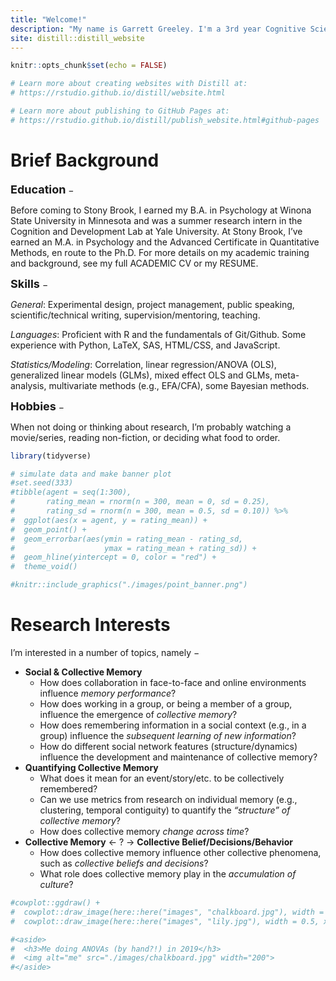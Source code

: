 ```yaml
---
title: "Welcome!"
description: "My name is Garrett Greeley. I'm a 3rd year Cognitive Science Ph.D. student at Stony Brook University. I'm interested in collective/social memory, learning, and quantiative methods."
site: distill::distill_website
---
```


```r
knitr::opts_chunk$set(echo = FALSE)

# Learn more about creating websites with Distill at:
# https://rstudio.github.io/distill/website.html

# Learn more about publishing to GitHub Pages at:
# https://rstudio.github.io/distill/publish_website.html#github-pages

```

# Brief Background

<font size="4"> **Education**</font> $-$

Before coming to Stony Brook, I earned my B.A. in Psychology at Winona State University in Minnesota and was a summer research intern in the Cognition and Development Lab at Yale University. At Stony Brook, I've earned an M.A. in Psychology and the Advanced Certificate in Quantitative Methods, en route to the Ph.D. For more details on my academic training and background, see my full ACADEMIC CV or my RESUME.

<font size="4"> **Skills**</font> $-$

*General*: Experimental design, project management, public speaking, scientific/technical writing, supervision/mentoring, teaching. 

*Languages*: Proficient with R and the fundamentals of Git/Github. Some experience with Python, LaTeX, SAS, HTML/CSS, and JavaScript.

*Statistics/Modeling*: Correlation, linear regression/ANOVA (OLS), generalized linear models (GLMs), mixed effect OLS and GLMs, meta-analysis, multivariate methods (e.g., EFA/CFA), some Bayesian methods. 

<font size="4"> **Hobbies**</font> $-$

When not doing or thinking about research, I'm probably watching a movie/series, reading non-fiction, or deciding what food to order.

```r
library(tidyverse)
```

```r
# simulate data and make banner plot
#set.seed(333)
#tibble(agent = seq(1:300),
#       rating_mean = rnorm(n = 300, mean = 0, sd = 0.25),
#       rating_sd = rnorm(n = 300, mean = 0.5, sd = 0.10)) %>%
#  ggplot(aes(x = agent, y = rating_mean)) +
#  geom_point() +
#  geom_errorbar(aes(ymin = rating_mean - rating_sd,
#                    ymax = rating_mean + rating_sd)) +
#  geom_hline(yintercept = 0, color = "red") +
#  theme_void()

#knitr::include_graphics("./images/point_banner.png")
```

# Research Interests

I'm interested in a number of topics, namely $-$

- **Social & Collective Memory**
  - How does collaboration in face-to-face and online environments influence *memory performance*?
  - How does working in a group, or being a member of a group, influence the emergence of *collective memory*?
  - How does remembering information in a social context (e.g., in a group) influence the *subsequent learning of new information*?
  - How do different social network features (structure/dynamics) influence the development and maintenance of collective memory?
  
- **Quantifying Collective Memory**
  - What does it mean for an event/story/etc. to be collectively remembered?
  - Can we use metrics from research on individual memory (e.g., clustering, temporal contiguity) to quantify the *"structure" of collective memory*?
  - How does collective memory *change across time*?
  
- **Collective Memory** $\leftarrow$ ? $\rightarrow$ **Collective Belief/Decisions/Behavior**
  - How does collective memory influence other collective phenomena, such as *collective beliefs and decisions*?
  - What role does collective memory play in the *accumulation of culture*?
  

```r
#cowplot::ggdraw() + 
#  cowplot::draw_image(here::here("images", "chalkboard.jpg"), width = 0.5) + 
#  cowplot::draw_image(here::here("images", "lily.jpg"), width = 0.5, x = 0.51)
```

```r
#<aside>
#  <h3>Me doing ANOVAs (by hand?!) in 2019</h3>
#  <img alt="me" src="./images/chalkboard.jpg" width="200">
#</aside>
```

